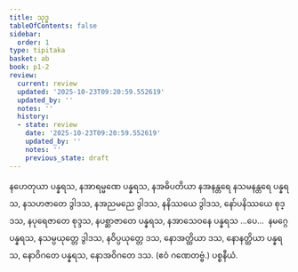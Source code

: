 ```yaml
---
title: သုဒ္ဓ
tableOfContents: false
sidebar:
  order: 1
type: tipitaka
basket: ab
book: p1-2
review:
  current: review
  updated: '2025-10-23T09:20:59.552619'
  updated_by: ''
  notes: ''
  history:
  - state: review
    date: '2025-10-23T09:20:59.552619'
    updated_by: ''
    notes: ''
    previous_state: draft
---
```



<ReviewStatus review={frontmatter.review} showDetails={true} />

<HypothesisAnnotation frontmatter={frontmatter} />

<DynamicBreadcrumb />

<Division number="90" book="p1-2" e="ch" v="37" p="341">

<Paragraph number="2150" book="p1-2">
နဟေတုယာ ပန္နရသ, နအာရမ္မဏေ ပန္နရသ, နအဓိပတိယာ နအနန္တရေ နသမနန္တရေ ပန္နရသ, နသဟဇာတေ ဒွါဒသ, နအညမညေ ဒွါဒသ, နနိဿယေ ဒွါဒသ, နော်ပနိဿယေ စုဒ္ဒသ, နပုရေဇာတေ စုဒ္ဒသ, နပစ္ဆာဇာတေ ပန္နရသ, နအာသေဝနေ ပန္နရသ …ပေ…  နမဂ္ဂေ ပန္နရသ, နသမ္ပယုတ္တေ ဒွါဒသ, နဝိပ္ပယုတ္တေ ဒသ, နောအတ္ထိယာ ဒသ, နောနတ္ထိယာ ပန္နရသ, နောဝိဂတေ ပန္နရသ, နောအဝိဂတေ ဒသ. (ဧဝံ ဂဏေတဗ္ဗံ.)

</Paragraph>
</Division>

<Paragraph number="2151" type="center" book="p1-2">
ပစ္စနီယံ.
</Paragraph>